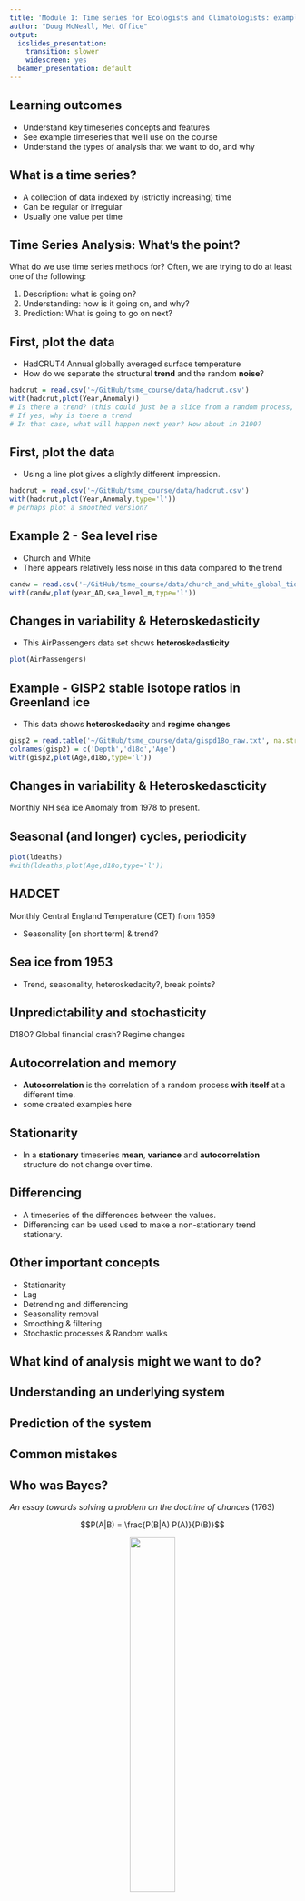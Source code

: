 ```yaml
---
title: 'Module 1: Time series for Ecologists and Climatologists: examples & goals'
author: "Doug McNeall, Met Office"
output:
  ioslides_presentation:
    transition: slower
    widescreen: yes
  beamer_presentation: default
---
```


## Learning outcomes

- Understand key timeseries concepts and features
- See example timeseries that we'll use on the course
- Understand the types of analysis that we want to do, and why


## What is a time series?

- A collection of data indexed by (strictly increasing) time
- Can be regular or irregular
- Usually one value per time

## Time Series Analysis: What's the point?

What do we use time series methods for? Often, we are trying to do at least one of the following:

1. Description: what is going on?
2. Understanding: how is it going on, and why?
3. Prediction: What is going to go on next?

## First, plot the data
- HadCRUT4 Annual globally averaged surface temperature
- How do we separate the structural **trend** and the random **noise**?
```r
hadcrut = read.csv('~/GitHub/tsme_course/data/hadcrut.csv')
with(hadcrut,plot(Year,Anomaly))
# Is there a trend? (this could just be a slice from a random process, right?)
# If yes, why is there a trend
# In that case, what will happen next year? How about in 2100?
```

## First, plot the data
- Using a line plot gives a slightly different impression.
```r
hadcrut = read.csv('~/GitHub/tsme_course/data/hadcrut.csv')
with(hadcrut,plot(Year,Anomaly,type='l'))
# perhaps plot a smoothed version?
```


## Example 2 - Sea level rise
- Church and White
- There appears relatively less noise in this data compared to the trend
```r
candw = read.csv('~/GitHub/tsme_course/data/church_and_white_global_tide_gauge.csv')
with(candw,plot(year_AD,sea_level_m,type='l'))
```

## Changes in variability & Heteroskedasticity
- This AirPassengers data set shows **heteroskedasticity**
```r
plot(AirPassengers)
```

## Example - GISP2 stable isotope ratios in Greenland ice
- This data shows **heteroskedacity** and **regime changes**
```r
gisp2 = read.table('~/GitHub/tsme_course/data/gispd18o_raw.txt', na.strings = '999999')
colnames(gisp2) = c('Depth','d18o','Age')
with(gisp2,plot(Age,d18o,type='l'))
```



## Changes in variability & Heteroskedascticity
Monthly NH sea ice Anomaly from 1978 to present.

## Seasonal (and longer) cycles, periodicity

```r
plot(ldeaths)
#with(ldeaths,plot(Age,d18o,type='l'))
```



## HADCET
Monthly Central England Temperature (CET) from 1659 

* Seasonality [on short term] & trend?

## Sea ice from 1953

* Trend, seasonality, heteroskedacity?, break points?





## Unpredictability and stochasticity

D18O? Global financial crash? Regime changes

## Autocorrelation and memory
- **Autocorrelation** is the correlation of a random process **with itself** at a different time.
- some created examples here

## Stationarity
 - In a **stationary** timeseries **mean**, **variance** and **autocorrelation** structure do not change over time.

## Differencing
- A timeseries of the differences between the values.
- Differencing can be used used to make a non-stationary trend stationary.

## Other important concepts

* Stationarity
* Lag
* Detrending and differencing
* Seasonality removal
* Smoothing & filtering
* Stochastic processes & Random walks

## What kind of analysis might we want to do?

## Understanding an underlying system

## Prediction of the system

## Common mistakes


## Who was Bayes?

*An essay towards solving a problem on the doctrine of chances* (1763)

$$P(A|B) = \frac{P(B|A) P(A)}{P(B)}$$

<center><img src="https://upload.wikimedia.org/wikipedia/commons/d/d4/Thomas_Bayes.gif" width=40%/></center>

## What is Bayesian statistics?

- Bayesian statistics is based on an interpretation of Bayes' theorem
- All quantities are divided up into _data_ (i.e. things which have been observed) and _parameters_ (i.e. things which haven't been observed)
- We use Bayes' interpretation of the theorem to get the _posterior probability distribution_, the probability of the unobserved given the observed
- Used now in almost all areas of statistical application (finance, medicine, environmetrics, gambling, etc, etc)

## What is Bayes' theorem?

Bayes' theorem can be written in words as:

$$\mbox{posterior is proportional to likelihood times prior}$$
... or ...
$$\mbox{posterior} \propto \mbox{likelihood} \times \mbox{prior}$$
  
Each of the three terms _posterior_, _likelihood_, and _prior_ are _probability distributions_ (pdfs).

In a Bayesian model, every item of interest is either data (which we will write as $x$) or parameters (which we will write as $\theta$). Often the parameters are divided up into those of interest, and other _nuisance parameters_

## Bayes' theorem in more detail

Bayes' equation is usually written mathematically as:
$$p(\theta|x) \propto p(x|\theta) \times p(\theta)$$
or, more fully:
$$p(\theta|x) = \frac{p(x|\theta) \times p(\theta)}{p(x)}$$

- The _posterior_ is the probability of the parameters given the data
- The _likelihood_ is the probability of observing the data given the parameters (unknowns)
- The _prior_ represents external knowledge about the parameters


## A simple example

- An ecologist listens for the calls of the southern brown tree frog (_Litoria ewingi_)
- She wants to know the mean length of the calls
- We will assume that the standard deviation of the calls is known to be 0.8 seconds
- She hears a call of length 3.1 seconds
- A study conducted the previous year estimated the mean to be 2.3 seconds with standard error 0.5 seconds

If we assume that the calls she hears are normally distributed then $x$ follows a normal distribution with mean $\theta$ and standard deviation 0.8s, written $x|\theta \sim N(\theta,0.8^2)$. The prior distribution is $\theta \sim N(2.3,0.5^2)$.

## Simple example (continued) {.smaller}

```r
theta = seq(0,6,length=100)
likelihood = dnorm(3.1,mean=theta,sd=0.8)
prior = dnorm(theta,mean=2.3,sd=0.5)
par(mar=c(3,3,2,1), mgp=c(2,.7,0), tck=-.01,las=1)
plot(theta,likelihood/sum(likelihood),type='l',ylab='Probability',ylim=c(0,0.06),xlab='theta (mean length of call in seconds)')
lines(theta,prior/sum(prior),col='red')
posterior = prior*likelihood
lines(theta,posterior/sum(posterior),col='blue')
legend('topright',legend=c('Likelihood','Prior','Posterior'),col=c('black','red','blue'),lty=1)
true_post = posterior/sum(posterior)
```

Note: posterior mean is `r round(sum(theta*true_post),2)` seconds and standard deviation is `r round(sqrt(sum(theta^2*true_post)-sum(theta*true_post)^2),2)` seconds. 

## Simple example (continued)

Code used to produce previous plot:
```r
# Create grid for theta
theta = seq(0,6,length=100)
# Evalutate prior, likelihood and posterior
prior = dnorm(theta,mean=2.3,sd=0.5)
likelihood = dnorm(3.1,mean=theta,sd=0.8)
posterior = prior*likelihood
# Produce plot
plot(theta,likelihood/sum(likelihood),type='l',
     ylab='Probability',ylim=c(0,0.06))
lines(theta,prior/sum(prior),col='red')
lines(theta,posterior/sum(posterior),col='blue')
legend('topright',legend=c('Likelihood','Prior',
                           'Posterior'),
       col=c('black','red','blue'),lty=1)
```



## Why is this better?

The Bayesian approach has numerous advantages:

- It's easier to build complex models and to analyse the parameters you want directly
- We automatically obtain the best parameter estimates and their uncertainty from the posterior samples
- It allows us to get away from (terrible) null hypothesis testing and $p$-values

## Some further reading

- The Bayesian bible: Gelman, A., Carlin, J. B., Stern, H. S., Dunson, D. B., Vehtari, A., & Rubin, D. B. (2013). _Bayesian Data Analysis_, Third Edition. CRC Press.
- The MCMC bible: Brooks, S., Gelman, A., Jones, G., & Meng, X. (2011). _Handbook of Markov Chain Monte Carlo_. CRC Press.
- Something simpler: McCarthy, M. A. (2007). _Bayesian Methods for Ecology_. Cambridge University Press.

## Summary

- Bayesian statistical models involve a likelihood and a prior. These both need to be carefully chosen. From these we create a posterior distribution
- The likelihood represents the information about the data generating process, the prior represents information about the unknown parameters
- We usually create and analyse samples from the posterior probability distribution of the unknowns (the parameters) given the knowns (the data)
- From the posterior distribution we can create means, medians, standard deviations, credible intervals, etc

